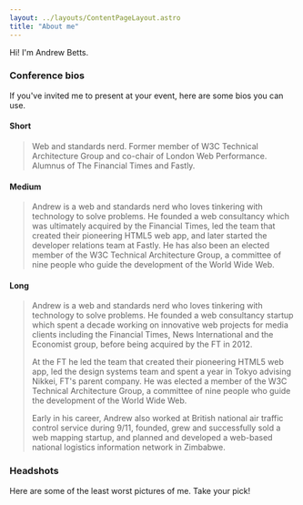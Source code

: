 ```yaml
---
layout: ../layouts/ContentPageLayout.astro
title: "About me"
---
```



Hi!  I'm Andrew Betts.

### Conference bios
    
If you've invited me to present at your event, here are some bios you can use.

#### Short

> Web and standards nerd. Former member of W3C Technical Architecture Group and co-chair of London Web Performance.  Alumnus of The Financial Times and Fastly.
        
#### Medium

> Andrew is a web and standards nerd who loves tinkering with technology to solve problems. He founded a web consultancy which was ultimately acquired by the Financial Times, led the team that created their pioneering HTML5 web app, and later started the developer relations team at Fastly.  He has also been an elected member of the W3C Technical Architecture Group, a committee of nine people who guide the development of the World Wide Web.
        
#### Long

> Andrew is a web and standards nerd who loves tinkering with technology to solve problems. He founded a web consultancy startup which spent a decade working on innovative web projects for media clients including the Financial Times, News International and the Economist group, before being acquired by the FT in 2012.
>
> At the FT he led the team that created their pioneering HTML5 web app, led the design systems team and spent a year in Tokyo advising Nikkei, FT's parent company.  He was elected a member of the W3C Technical Architecture Group, a committee of nine people who guide the development of the World Wide Web.
>
> Early in his career, Andrew also worked at British national air traffic control service during 9/11, founded, grew and successfully sold a web mapping startup, and planned and developed a web-based national logistics information network in Zimbabwe.

### Headshots

Here are some of the least worst pictures of me.  Take your pick!

<ImageGallery srcPattern="/src/assets/images/headshots/*.{jpg,png}" />
